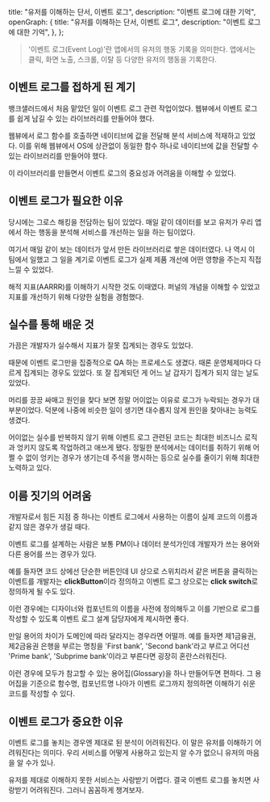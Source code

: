   title: "유저를 이해하는 단서, 이벤트 로그",
  description: "이벤트 로그에 대한 기억",
  openGraph: {
    title: "유저를 이해하는 단서, 이벤트 로그",
    description: "이벤트 로그에 대한 기억",
  },
};

> '이벤트 로그(Event Log)'란 앱에서의 유저의 행동 기록을 의미한다. 앱에서는 클릭, 화면 노출, 스크롤, 이탈 등 다양한 유저의 행동을 기록한다.

## 이벤트 로그를 접하게 된 계기

뱅크샐러드에서 처음 맡았던 일이 이벤트 로그 관련 작업이었다. 웹뷰에서 이벤트 로그를 쉽게 남길 수 있는 라이브러리를 만들어야 했다.

웹뷰에서 로그 함수를 호출하면 네이티브에 값을 전달해 분석 서비스에 적재하고 있었다. 이를 위해 웹뷰에서 OS에 상관없이 동일한 함수 하나로 네이티브에 값을 전달할 수 있는 라이브러리를 만들어야 했다.

이 라이브러리를 만들면서 이벤트 로그의 중요성과 어려움을 이해할 수 있었다.

## 이벤트 로그가 필요한 이유

당시에는 그로스 해킹을 전담하는 팀이 있었다. 매일 같이 데이터를 보고 유저가 우리 앱에서 하는 행동을 분석해 서비스를 개선하는 일을 하는 팀이었다.

여기서 매일 같이 보는 데이터가 앞서 만든 라이브러리로 쌓은 데이터였다. 나 역시 이 팀에서 일했고 그 일을 계기로 이벤트 로그가 실제 제품 개선에 어떤 영향을 주는지 직접 느낄 수 있었다.

해적 지표(AARRR)를 이해하기 시작한 것도 이때였다. 퍼널의 개념을 이해할 수 있었고 지표를 개선하기 위해 다양한 실험을 경험했다.

## 실수를 통해 배운 것

가끔은 개발자가 실수해서 지표가 잘못 집계되는 경우도 있었다.

때문에 이벤트 로그만을 집중적으로 QA 하는 프로세스도 생겼다. 때론 운영체제마다 다르게 집계되는 경우도 있었다. 또 잘 집계되던 게 어느 날 갑자기 집계가 되지 않는 날도 있었다.

머리를 끙끙 싸매고 원인을 찾다 보면 정말 어이없는 이유로 로그가 누락되는 경우가 대부분이었다. 덕분에 나중에 비슷한 일이 생기면 대수롭지 않게 원인을 찾아내는 능력도 생겼다.

어이없는 실수를 반복하지 않기 위해 이벤트 로그 관련된 코드는 최대한 비즈니스 로직과 엉키지 않도록 작업하려고 애쓰게 됐다. 정밀한 분석에서는 데이터를 취하기 위해 어쩔 수 없이 엉키는 경우가 생기는데 주석을 명시하는 등으로 실수를 줄이기 위해 최대한 노력하고 있다.

## 이름 짓기의 어려움

개발자로서 힘든 지점 중 하나는 이벤트 로그에서 사용하는 이름이 실제 코드의 이름과 같지 않은 경우가 생길 때다.

이벤트 로그를 설계하는 사람은 보통 PM이나 데이터 분석가인데 개발자가 쓰는 용어와 다른 용어를 쓰는 경우가 있다.

예를 들자면 코드 상에선 단순한 버튼인데 UI 상으로 스위치라서 같은 버튼을 클릭하는 이벤트를 개발자는 **clickButton**이라 정의하고 이벤트 로그 상으로는 **click switch**로 정의하게 될 수도 있다.

이런 경우에는 디자이너와 컴포넌트의 이름을 사전에 정의해두고 이를 기반으로 로그를 작성할 수 있도록 이벤트 로그 설계 담당자에게 제시하면 좋다.

만일 용어의 차이가 도메인에 따라 달라지는 경우라면 어떨까. 예를 들자면 제1금융권, 제2금융권 은행을 부르는 명칭을 'First bank', 'Second bank'라고 부르고 어디선 'Prime bank', 'Subprime bank'이라고 부른다면 굉장히 혼란스러워진다.

이런 경우에 모두가 참고할 수 있는 용어집(Glossary)을 하나 만들어두면 편하다. 그 용어집을 기준으로 함수명, 컴포넌트명 나아가 이벤트 로그까지 정의하면 이해하기 쉬운 코드를 작성할 수 있다.

## 이벤트 로그가 중요한 이유

이벤트 로그를 놓치는 경우엔 제대로 된 분석이 어려워진다. 이 말은 유저를 이해하기 어려워진다는 의미다. 우리 서비스를 어떻게 사용하고 있는지 알 수가 없으니 유저의 마음을 알 수가 있나.

유저를 제대로 이해하지 못한 서비스는 사랑받기 어렵다. 결국 이벤트 로그를 놓치면 사랑받기 어려워진다. 그러니 꼼꼼하게 챙겨보자.
